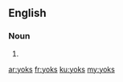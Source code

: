 ==English==

===Noun===
{{head|en|plural}}

# {{plural of|yok|lang=en|nocat=1}}

[[ar:yoks]]
[[fr:yoks]]
[[ku:yoks]]
[[my:yoks]]
